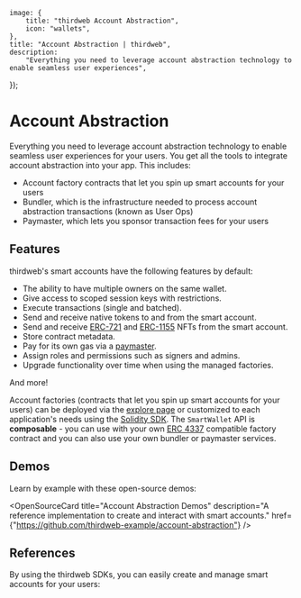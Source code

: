 
	image: {
		title: "thirdweb Account Abstraction",
		icon: "wallets",
	},
	title: "Account Abstraction | thirdweb",
	description:
		"Everything you need to leverage account abstraction technology to enable seamless user experiences",
});

# Account Abstraction

Everything you need to leverage account abstraction technology to enable seamless user experiences for your users. You get all the tools to integrate account abstraction into your app. This includes:

- Account factory contracts that let you spin up smart accounts for your users
- Bundler, which is the infrastructure needed to process account abstraction transactions (known as User Ops)
- Paymaster, which lets you sponsor transaction fees for your users

## Features

thirdweb's smart accounts have the following features by default:

- The ability to have multiple owners on the same wallet.
- Give access to scoped session keys with restrictions.
- Execute transactions (single and batched).
- Send and receive native tokens to and from the smart account.
- Send and receive [ERC-721](/contracts/build/extensions/erc-721/ERC721) and [ERC-1155](/contracts/build/extensions/erc-1155/ERC1155) NFTs from the smart account.
- Store contract metadata.
- Pay for its own gas via a [paymaster](/connect/account-abstraction/how-it-works#paymaster).
- Assign roles and permissions such as signers and admins.
- Upgrade functionality over time when using the managed factories.

And more!

Account factories (contracts that let you spin up smart accounts for your users) can be deployed via the [explore page](https://thirdweb.com/explore) or customized to each application's needs using the [Solidity SDK](/contracts/build/overview). The `SmartWallet` API is **composable** - you can use with your own [ERC 4337](https://eips.ethereum.org/EIPS/eip-4337) compatible factory contract and you can also use your own bundler or paymaster services.

## Demos

Learn by example with these open-source demos:

<OpenSourceCard
	title="Account Abstraction Demos"
	description="A reference implementation to create and interact with smart accounts."
	href={"https://github.com/thirdweb-example/account-abstraction"}
/>

## References

By using the thirdweb SDKs, you can easily create and manage smart accounts for your users:

<Grid>
	<SDKCard href="/typescript/v5" title="TypeScript" icon={TypeScriptIcon} />
	<SDKCard href="/unity" title="Unity" icon={UnityIcon} />
</Grid>

